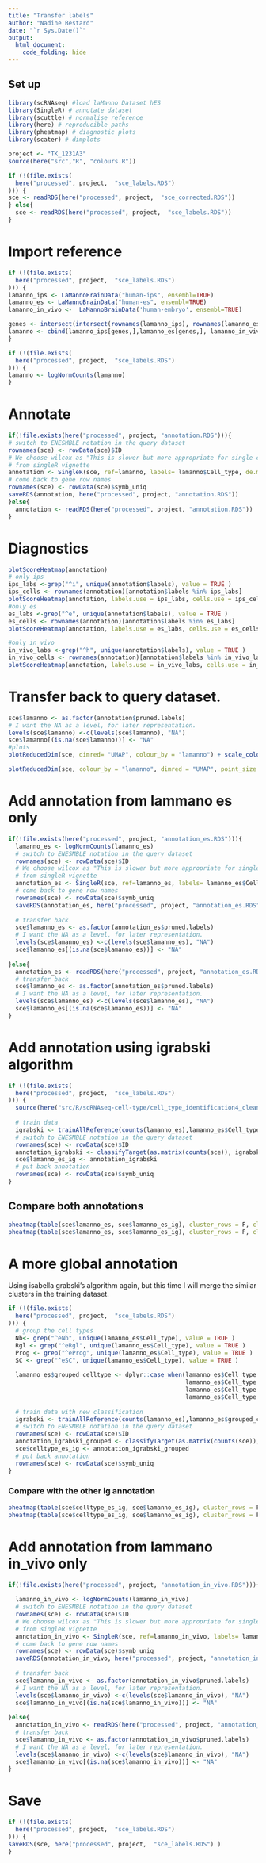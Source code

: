 ```yaml
---
title: "Transfer labels"
author: "Nadine Bestard"
date: "`r Sys.Date()`"
output: 
  html_document:
    code_folding: hide
---
```





## Set up


```r
library(scRNAseq) #load laManno Dataset hES
library(SingleR) # annotate dataset
library(scuttle) # normalise reference
library(here) # reproducible paths
library(pheatmap) # diagnostic plots
library(scater) # dimplots
```

```r
project <- "TK_1231A3"
source(here("src","R", "colours.R"))
```

```r
if (!(file.exists(
  here("processed", project,  "sce_labels.RDS")
))) {
sce <- readRDS(here("processed", project,  "sce_corrected.RDS"))
} else{
  sce <- readRDS(here("processed", project,  "sce_labels.RDS"))
}
```

# Import reference 

```r
if (!(file.exists(
  here("processed", project,  "sce_labels.RDS")
))) {
lamanno_ips <- LaMannoBrainData("human-ips", ensembl=TRUE)
lamanno_es <- LaMannoBrainData("human-es", ensembl=TRUE)
lamanno_in_vivo <-  LaMannoBrainData('human-embryo', ensembl=TRUE)

genes <- intersect(intersect(rownames(lamanno_ips), rownames(lamanno_es)), rownames(lamanno_in_vivo))
lamanno <- cbind(lamanno_ips[genes,],lamanno_es[genes,], lamanno_in_vivo[genes,])
}
```

```r
if (!(file.exists(
  here("processed", project,  "sce_labels.RDS")
))) {
lamanno <- logNormCounts(lamanno)
}
```

# Annotate


```r
if(!file.exists(here("processed", project, "annotation.RDS"))){
# switch to ENESMBLE notation in the query dataset
rownames(sce) <- rowData(sce)$ID
# We choose wilcox as "This is slower but more appropriate for single-cell data compared to the default marker detection algorithm"
# from singleR vignette
annotation <- SingleR(sce, ref=lamanno, labels= lamanno$Cell_type, de.method = "wilcox")
# come back to gene row names
rownames(sce) <- rowData(sce)$symb_uniq
saveRDS(annotation, here("processed", project, "annotation.RDS"))
}else{
  annotation <- readRDS(here("processed", project, "annotation.RDS"))
}
```

# Diagnostics

```r
plotScoreHeatmap(annotation)
# only ips
ips_labs <-grep("^i", unique(annotation$labels), value = TRUE )
ips_cells <- rownames(annotation)[annotation$labels %in% ips_labs]
plotScoreHeatmap(annotation, labels.use = ips_labs, cells.use = ips_cells)
#only es
es_labs <-grep("^e", unique(annotation$labels), value = TRUE )
es_cells <- rownames(annotation)[annotation$labels %in% es_labs]
plotScoreHeatmap(annotation, labels.use = es_labs, cells.use = es_cells)

#only in_vivo
in_vivo_labs <-grep("^h", unique(annotation$labels), value = TRUE )
in_vivo_cells <- rownames(annotation)[annotation$labels %in% in_vivo_labs]
plotScoreHeatmap(annotation, labels.use = in_vivo_labs, cells.use = in_vivo_cells)
```

# Transfer back to query dataset. 
```r
sce$lamanno <- as.factor(annotation$pruned.labels)
# I want the NA as a level, for later representation. 
levels(sce$lamanno) <-c(levels(sce$lamanno), "NA")
sce$lamanno[(is.na(sce$lamanno))] <- "NA"
#plots
plotReducedDim(sce, dimred= "UMAP", colour_by = "lamanno") + scale_colour_manual(values=cols)

plotReducedDim(sce, colour_by = "lamanno", dimred = "UMAP", point_size = 0.1, other_fields = "lamanno" ) + facet_wrap(~lamanno) + scale_colour_manual(values=cols)
```

# Add annotation from lammano es only
```r

if(!file.exists(here("processed", project, "annotation_es.RDS"))){
  lamanno_es <- logNormCounts(lamanno_es)
  # switch to ENESMBLE notation in the query dataset
  rownames(sce) <- rowData(sce)$ID
  # We choose wilcox as "This is slower but more appropriate for single-cell data compared to the default marker detection algorithm"
  # from singleR vignette
  annotation_es <- SingleR(sce, ref=lamanno_es, labels= lamanno_es$Cell_type, de.method = "wilcox")
  # come back to gene row names
  rownames(sce) <- rowData(sce)$symb_uniq
  saveRDS(annotation_es, here("processed", project, "annotation_es.RDS"))
  
  # transfer back
  sce$lamanno_es <- as.factor(annotation_es$pruned.labels)
  # I want the NA as a level, for later representation. 
  levels(sce$lamanno_es) <-c(levels(sce$lamanno_es), "NA")
  sce$lamanno_es[(is.na(sce$lamanno_es))] <- "NA"
  
}else{
  annotation_es <- readRDS(here("processed", project, "annotation_es.RDS"))
  # transfer back
  sce$lamanno_es <- as.factor(annotation_es$pruned.labels)
  # I want the NA as a level, for later representation. 
  levels(sce$lamanno_es) <-c(levels(sce$lamanno_es), "NA")
  sce$lamanno_es[(is.na(sce$lamanno_es))] <- "NA"
}
```


# Add annotation using igrabski algorithm

```r
if (!(file.exists(
  here("processed", project,  "sce_labels.RDS")
))) {
  source(here("src/R/scRNAseq-cell-type/cell_type_identification4_clean.R"))
  
  # train data
  igrabski <- trainAllReference(counts(lamanno_es),lamanno_es$Cell_type)
  # switch to ENESMBLE notation in the query dataset
  rownames(sce) <- rowData(sce)$ID
  annotation_igrabski <- classifyTarget(as.matrix(counts(sce)), igrabski, other = TRUE )
  sce$lamanno_es_ig <- annotation_igrabski
  # put back annotation
  rownames(sce) <- rowData(sce)$symb_uniq
}
```

## Compare both annotations
```r
pheatmap(table(sce$lamanno_es, sce$lamanno_es_ig), cluster_rows = F, cluster_cols = F, scale = "column")
pheatmap(table(sce$lamanno_es, sce$lamanno_es_ig), cluster_rows = F, cluster_cols = F, scale = "column")

```

# A more global annotation

Using isabella grabski's algorithm again, but this time I will merge the similar clusters
in the training dataset.

```r
if (!(file.exists(
  here("processed", project,  "sce_labels.RDS")
))) {
  # group the cell types
  Nb<- grep("^eNb", unique(lamanno_es$Cell_type), value = TRUE )
  Rgl <- grep("^eRgl", unique(lamanno_es$Cell_type), value = TRUE )
  Prog <- grep("^eProg", unique(lamanno_es$Cell_type), value = TRUE )
  SC <- grep("^eSC", unique(lamanno_es$Cell_type), value = TRUE )
  
  lamanno_es$grouped_celltype <- dplyr::case_when(lamanno_es$Cell_type %in% Nb ~ "Nb",
                                                  lamanno_es$Cell_type %in% Rgl ~ "Rgl",
                                                  lamanno_es$Cell_type %in% Prog ~ "Prog",
                                                  lamanno_es$Cell_type %in% SC ~ "SC")
  
  # train data with new classification
  igrabski <- trainAllReference(counts(lamanno_es),lamanno_es$grouped_celltype)
  # switch to ENESMBLE notation in the query dataset
  rownames(sce) <- rowData(sce)$ID
  annotation_igrabski_grouped <- classifyTarget(as.matrix(counts(sce)), igrabski, other = TRUE )
  sce$celltype_es_ig <- annotation_igrabski_grouped
  # put back annotation
  rownames(sce) <- rowData(sce)$symb_uniq
}
```

### Compare with the other ig annotation
```r
pheatmap(table(sce$celltype_es_ig, sce$lamanno_es_ig), cluster_rows = F, cluster_cols = F, scale = "row")
pheatmap(table(sce$celltype_es_ig, sce$lamanno_es_ig), cluster_rows = F, cluster_cols = F, scale = "column")

```

# Add annotation from lammano in_vivo only
```r

if(!file.exists(here("processed", project, "annotation_in_vivo.RDS"))){
  
  lamanno_in_vivo <- logNormCounts(lamanno_in_vivo)
  # switch to ENESMBLE notation in the query dataset
  rownames(sce) <- rowData(sce)$ID
  # We choose wilcox as "This is slower but more appropriate for single-cell data compared to the default marker detection algorithm"
  # from singleR vignette
  annotation_in_vivo <- SingleR(sce, ref=lamanno_in_vivo, labels= lamanno_in_vivo$Cell_type, de.method = "wilcox")
  # come back to gene row names
  rownames(sce) <- rowData(sce)$symb_uniq
  saveRDS(annotation_in_vivo, here("processed", project, "annotation_in_vivo.RDS"))
  
  # transfer back
  sce$lamanno_in_vivo <- as.factor(annotation_in_vivo$pruned.labels)
  # I want the NA as a level, for later representation. 
  levels(sce$lamanno_in_vivo) <-c(levels(sce$lamanno_in_vivo), "NA")
  sce$lamanno_in_vivo[(is.na(sce$lamanno_in_vivo))] <- "NA"
  
}else{
  annotation_in_vivo <- readRDS(here("processed", project, "annotation_in_vivo.RDS"))
  # transfer back
  sce$lamanno_in_vivo <- as.factor(annotation_in_vivo$pruned.labels)
  # I want the NA as a level, for later representation. 
  levels(sce$lamanno_in_vivo) <-c(levels(sce$lamanno_in_vivo), "NA")
  sce$lamanno_in_vivo[(is.na(sce$lamanno_in_vivo))] <- "NA"
}
```


# Save
```r
if (!(file.exists(
  here("processed", project,  "sce_labels.RDS")
))) {
saveRDS(sce, here("processed", project,  "sce_labels.RDS") )
}
```

